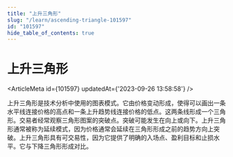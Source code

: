 ```yaml
---
title: "上升三角形"
slug: "/learn/ascending-triangle-101597"
id: "101597"
hide_table_of_contents: true
---
```



# 上升三角形

<ArticleMeta id={101597} updatedAt={'2023-09-26 13:58:58'} />
<div className='border-solid border-b border-t-0 my-4 border-[var(--ifm-color-gray-300)]' />

上升三角形是技术分析中使用的图表模式。它由价格变动形成，使得可以画出一条水平线连接价格的高点和一条上升趋势线连接价格的低点。这两条线形成一个三角形。交易者经常观察三角形图案的突破点。突破可能发生在向上或向下。上升三角形通常被称为延续模式，因为价格通常会延续在三角形形成之前的趋势方向上突破。上升三角形具有可交易性，因为它提供了明确的入场点、盈利目标和止损水平。它与下降三角形形成对比。
